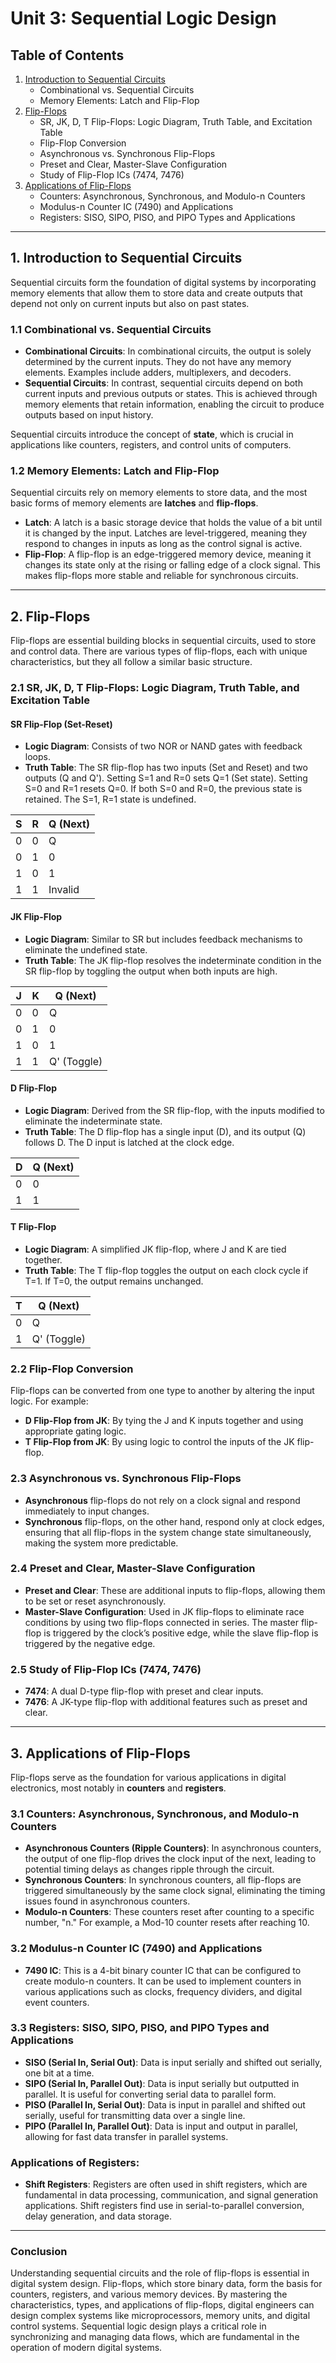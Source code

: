 # Unit 3: Sequential Logic Design

## Table of Contents

1. [Introduction to Sequential Circuits](#introduction-to-sequential-circuits)
   - Combinational vs. Sequential Circuits
   - Memory Elements: Latch and Flip-Flop
2. [Flip-Flops](#flip-flops)
   - SR, JK, D, T Flip-Flops: Logic Diagram, Truth Table, and Excitation Table
   - Flip-Flop Conversion
   - Asynchronous vs. Synchronous Flip-Flops
   - Preset and Clear, Master-Slave Configuration
   - Study of Flip-Flop ICs (7474, 7476)
3. [Applications of Flip-Flops](#applications-of-flip-flops)
   - Counters: Asynchronous, Synchronous, and Modulo-n Counters
   - Modulus-n Counter IC (7490) and Applications
   - Registers: SISO, SIPO, PISO, and PIPO Types and Applications

---

## 1. Introduction to Sequential Circuits

Sequential circuits form the foundation of digital systems by incorporating memory elements that allow them to store data and create outputs that depend not only on current inputs but also on past states.

### 1.1 Combinational vs. Sequential Circuits

- **Combinational Circuits**: In combinational circuits, the output is solely determined by the current inputs. They do not have any memory elements. Examples include adders, multiplexers, and decoders.
- **Sequential Circuits**: In contrast, sequential circuits depend on both current inputs and previous outputs or states. This is achieved through memory elements that retain information, enabling the circuit to produce outputs based on input history.

Sequential circuits introduce the concept of **state**, which is crucial in applications like counters, registers, and control units of computers.

### 1.2 Memory Elements: Latch and Flip-Flop

Sequential circuits rely on memory elements to store data, and the most basic forms of memory elements are **latches** and **flip-flops**.

- **Latch**: A latch is a basic storage device that holds the value of a bit until it is changed by the input. Latches are level-triggered, meaning they respond to changes in inputs as long as the control signal is active.
- **Flip-Flop**: A flip-flop is an edge-triggered memory device, meaning it changes its state only at the rising or falling edge of a clock signal. This makes flip-flops more stable and reliable for synchronous circuits.

---

## 2. Flip-Flops

Flip-flops are essential building blocks in sequential circuits, used to store and control data. There are various types of flip-flops, each with unique characteristics, but they all follow a similar basic structure.

### 2.1 SR, JK, D, T Flip-Flops: Logic Diagram, Truth Table, and Excitation Table

#### SR Flip-Flop (Set-Reset)

- **Logic Diagram**: Consists of two NOR or NAND gates with feedback loops.
- **Truth Table**: The SR flip-flop has two inputs (Set and Reset) and two outputs (Q and Q'). Setting S=1 and R=0 sets Q=1 (Set state). Setting S=0 and R=1 resets Q=0. If both S=0 and R=0, the previous state is retained. The S=1, R=1 state is undefined.

| S   | R   | Q (Next) |
| --- | --- | -------- |
| 0   | 0   | Q        |
| 0   | 1   | 0        |
| 1   | 0   | 1        |
| 1   | 1   | Invalid  |

#### JK Flip-Flop

- **Logic Diagram**: Similar to SR but includes feedback mechanisms to eliminate the undefined state.
- **Truth Table**: The JK flip-flop resolves the indeterminate condition in the SR flip-flop by toggling the output when both inputs are high.

| J   | K   | Q (Next)    |
| --- | --- | ----------- |
| 0   | 0   | Q           |
| 0   | 1   | 0           |
| 1   | 0   | 1           |
| 1   | 1   | Q' (Toggle) |

#### D Flip-Flop

- **Logic Diagram**: Derived from the SR flip-flop, with the inputs modified to eliminate the indeterminate state.
- **Truth Table**: The D flip-flop has a single input (D), and its output (Q) follows D. The D input is latched at the clock edge.

| D   | Q (Next) |
| --- | -------- |
| 0   | 0        |
| 1   | 1        |

#### T Flip-Flop

- **Logic Diagram**: A simplified JK flip-flop, where J and K are tied together.
- **Truth Table**: The T flip-flop toggles the output on each clock cycle if T=1. If T=0, the output remains unchanged.

| T   | Q (Next)    |
| --- | ----------- |
| 0   | Q           |
| 1   | Q' (Toggle) |

### 2.2 Flip-Flop Conversion

Flip-flops can be converted from one type to another by altering the input logic. For example:

- **D Flip-Flop from JK**: By tying the J and K inputs together and using appropriate gating logic.
- **T Flip-Flop from JK**: By using logic to control the inputs of the JK flip-flop.

### 2.3 Asynchronous vs. Synchronous Flip-Flops

- **Asynchronous** flip-flops do not rely on a clock signal and respond immediately to input changes.
- **Synchronous** flip-flops, on the other hand, respond only at clock edges, ensuring that all flip-flops in the system change state simultaneously, making the system more predictable.

### 2.4 Preset and Clear, Master-Slave Configuration

- **Preset and Clear**: These are additional inputs to flip-flops, allowing them to be set or reset asynchronously.
- **Master-Slave Configuration**: Used in JK flip-flops to eliminate race conditions by using two flip-flops connected in series. The master flip-flop is triggered by the clock’s positive edge, while the slave flip-flop is triggered by the negative edge.

### 2.5 Study of Flip-Flop ICs (7474, 7476)

- **7474**: A dual D-type flip-flop with preset and clear inputs.
- **7476**: A JK-type flip-flop with additional features such as preset and clear.

---

## 3. Applications of Flip-Flops

Flip-flops serve as the foundation for various applications in digital electronics, most notably in **counters** and **registers**.

### 3.1 Counters: Asynchronous, Synchronous, and Modulo-n Counters

- **Asynchronous Counters (Ripple Counters)**: In asynchronous counters, the output of one flip-flop drives the clock input of the next, leading to potential timing delays as changes ripple through the circuit.
- **Synchronous Counters**: In synchronous counters, all flip-flops are triggered simultaneously by the same clock signal, eliminating the timing issues found in asynchronous counters.
- **Modulo-n Counters**: These counters reset after counting to a specific number, "n." For example, a Mod-10 counter resets after reaching 10.

### 3.2 Modulus-n Counter IC (7490) and Applications

- **7490 IC**: This is a 4-bit binary counter IC that can be configured to create modulo-n counters. It can be used to implement counters in various applications such as clocks, frequency dividers, and digital event counters.

### 3.3 Registers: SISO, SIPO, PISO, and PIPO Types and Applications

- **SISO (Serial In, Serial Out)**: Data is input serially and shifted out serially, one bit at a time.
- **SIPO (Serial In, Parallel Out)**: Data is input serially but outputted in parallel. It is useful for converting serial data to parallel form.
- **PISO (Parallel In, Serial Out)**: Data is input in parallel and shifted out serially, useful for transmitting data over a single line.
- **PIPO (Parallel In, Parallel Out)**: Data is input and output in parallel, allowing for fast data transfer in parallel systems.

### Applications of Registers:

- **Shift Registers**: Registers are often used in shift registers, which are fundamental in data processing, communication, and signal generation applications. Shift registers find use in serial-to-parallel conversion, delay generation, and data storage.

---

### Conclusion

Understanding sequential circuits and the role of flip-flops is essential in digital system design. Flip-flops, which store binary data, form the basis for counters, registers, and various memory devices. By mastering the characteristics, types, and applications of flip-flops, digital engineers can design complex systems like microprocessors, memory units, and digital control systems. Sequential logic design plays a critical role in synchronizing and managing data flows, which are fundamental in the operation of modern digital systems.
